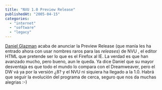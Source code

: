 ```yaml
---
title: "NVU 1.0 Preview Release"
publishedAt: "2005-04-15"
categories: 
  - "internet"
  - "software"
  - "legacy"
---
```


[Daniel Glazman](http://glazman.org/weblog/dotclear/index.php) acaba de anunciar la Preview Release (que manía les ha entrado ahora con usar nombres raros para las _releases_) de NVU , el editor HTML que pretende ser lo que es el Firefox al IE. La verdad es que han avanzado mucho, pero bueno, aun le queda. Ya dice Daniel que su mayor desventaja es que todo el mundo lo compara con el Dreamweaver, pero el DW vá ya por la versión ¿8? y el NVU ni siquiera ha llegado a la 1.0. Habrá que seguir la evolución del programa de cerca, seguro que nos da muchas alegrias :-)
